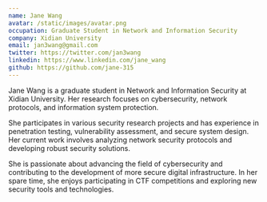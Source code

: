 ```yaml
---
name: Jane Wang
avatar: /static/images/avatar.png
occupation: Graduate Student in Network and Information Security
company: Xidian University
email: jan3wang@gmail.com
twitter: https://twitter.com/jan3wang
linkedin: https://www.linkedin.com/jane_wang
github: https://github.com/jane-315
---
```


Jane Wang is a graduate student in Network and Information Security at Xidian University. Her research focuses on cybersecurity, network protocols, and information system protection.

She participates in various security research projects and has experience in penetration testing, vulnerability assessment, and secure system design. Her current work involves analyzing network security protocols and developing robust security solutions.

She is passionate about advancing the field of cybersecurity and contributing to the development of more secure digital infrastructure. In her spare time, she enjoys participating in CTF competitions and exploring new security tools and technologies.
